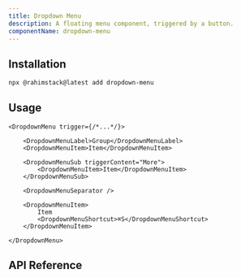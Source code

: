 ```yaml
---
title: Dropdown Menu
description: A floating menu component, triggered by a button.
componentName: dropdown-menu
---
```


<ComponentPreview name="dropdown-menu-demo" />

## Installation

```bash
npx @rahimstack@latest add dropdown-menu
```

## Usage

```tsx
<DropdownMenu trigger={/*...*/}>

    <DropdownMenuLabel>Group</DropdownMenuLabel>
    <DropdownMenuItem>Item</DropdownMenuItem>

    <DropdownMenuSub triggerContent="More">
        <DropdownMenuItem>Item</DropdownMenuItem>
    </DropdownMenuSub>

    <DropdownMenuSeparator />

    <DropdownMenuItem>
        Item
        <DropdownMenuShortcut>⌘S</DropdownMenuShortcut>
    </DropdownMenuItem>

</DropdownMenu>
```

## API Reference

<ComponentAnatomy name="dropdown-menu" />
